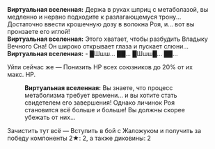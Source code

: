 {{Диалог Начало}}
:'''Виртуальная вселенная:''' Держа в руках шприц с метаболазой, вы медленно и нервно подходите к разлагающемуся трону... Достаточно ввести крошечную дозу в волокна Роя, и... вот вы пронзаете его иглой!
:'''Виртуальная вселенная:''' Этого хватает, чтобы разбудить Владыку Вечного Сна! Он широко открывает глаза и пускает слюни...
:'''Виртуальная вселенная:''' - █Шшш... ██... █Шшш█... ██...
:{{Диалог|Звезда}} Уйти сейчас же &mdash; Понизить НР всех союзников до 20% от их макс. НР.
::'''Виртуальная вселенная:''' Вы знаете, что процесс метаболизма требует времени... и вы хотите стать свидетелем его завершения! Однако личинок Роя становится всё больше и больше! Вы должны скорее убежать от них...
:{{Диалог|Звезда}} Зачистить тут всё &mdash; Вступить в бой с Жаложуком и получить за победу компоненты 2★: 2, а также диковины: 2
{{Диалог Конец}}